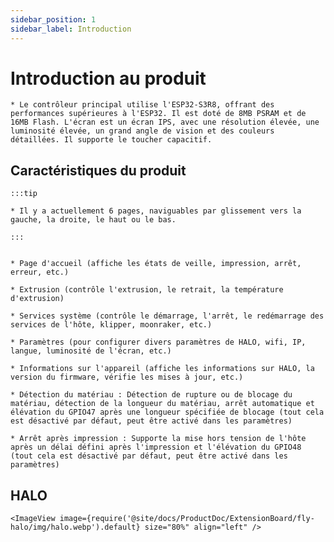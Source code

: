 ```yaml
---
sidebar_position: 1
sidebar_label: Introduction
---
```




# Introduction au produit

    * Le contrôleur principal utilise l'ESP32-S3R8, offrant des performances supérieures à l'ESP32. Il est doté de 8MB PSRAM et de 16MB Flash. L'écran est un écran IPS, avec une résolution élevée, une luminosité élevée, un grand angle de vision et des couleurs détaillées. Il supporte le toucher capacitif.

## Caractéristiques du produit

    :::tip

    * Il y a actuellement 6 pages, naviguables par glissement vers la gauche, la droite, le haut ou le bas.

    :::


    * Page d'accueil (affiche les états de veille, impression, arrêt, erreur, etc.)

    * Extrusion (contrôle l'extrusion, le retrait, la température d'extrusion)

    * Services système (contrôle le démarrage, l'arrêt, le redémarrage des services de l'hôte, klipper, moonraker, etc.)

    * Paramètres (pour configurer divers paramètres de HALO, wifi, IP, langue, luminosité de l'écran, etc.)

    * Informations sur l'appareil (affiche les informations sur HALO, la version du firmware, vérifie les mises à jour, etc.)

    * Détection du matériau : Détection de rupture ou de blocage du matériau, détection de la longueur du matériau, arrêt automatique et élévation du GPIO47 après une longueur spécifiée de blocage (tout cela est désactivé par défaut, peut être activé dans les paramètres)

    * Arrêt après impression : Supporte la mise hors tension de l'hôte après un délai défini après l'impression et l'élévation du GPIO48 (tout cela est désactivé par défaut, peut être activé dans les paramètres)

## HALO

    <ImageView image={require('@site/docs/ProductDoc/ExtensionBoard/fly-halo/img/halo.webp').default} size="80%" align="left" />